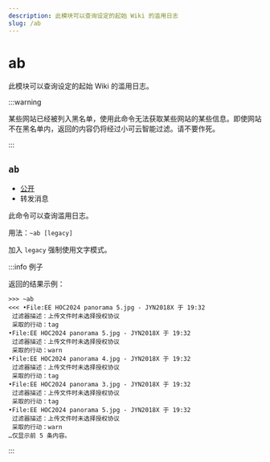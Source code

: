 ```yaml
---
description: 此模块可以查询设定的起始 Wiki 的滥用日志
slug: /ab
---
```


# ab

此模块可以查询设定的起始 Wiki 的滥用日志。

:::warning

某些网站已经被列入黑名单，使用此命令无法获取某些网站的某些信息。即使网站不在黑名单内，返回的内容仍将经过小可云智能过滤。请不要作死。

:::

## `ab`

- [公开](/docs/permissions)
- 转发消息

此命令可以查询滥用日志。

用法：`~ab [legacy]`

加入 `legacy` 强制使用文字模式。

:::info 例子

返回的结果示例：

```
>>> ~ab
<<< •File:EE HOC2024 panorama 5.jpg - JYN2018X 于 19:32
 过滤器描述：上传文件时未选择授权协议
 采取的行动：tag
•File:EE HOC2024 panorama 5.jpg - JYN2018X 于 19:32
 过滤器描述：上传文件时未选择授权协议
 采取的行动：warn
•File:EE HOC2024 panorama 4.jpg - JYN2018X 于 19:32
 过滤器描述：上传文件时未选择授权协议
 采取的行动：tag
•File:EE HOC2024 panorama 3.jpg - JYN2018X 于 19:32
 过滤器描述：上传文件时未选择授权协议
 采取的行动：tag
•File:EE HOC2024 panorama 5.jpg - JYN2018X 于 19:32
 过滤器描述：上传文件时未选择授权协议
 采取的行动：warn
…仅显示前 5 条内容。
```

:::

